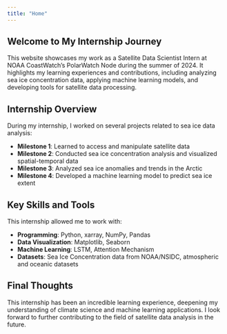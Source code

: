 ```yaml
---
title: "Home"
---
```

## Welcome to My Internship Journey
This website showcases my work as a Satellite Data Scientist Intern at NOAA CoastWatch's PolarWatch Node during the summer of 2024. It highlights my learning experiences and contributions, including analyzing sea ice concentration data, applying machine learning models, and developing tools for satellite data processing.

## Internship Overview
During my internship, I worked on several projects related to sea ice data analysis:

- **Milestone 1**: Learned to access and manipulate satellite data
- **Milestone 2**: Conducted sea ice concentration analysis and visualized spatial-temporal data
- **Milestone 3**: Analyzed sea ice anomalies and trends in the Arctic
- **Milestone 4**: Developed a machine learning model to predict sea ice extent

## Key Skills and Tools
This internship allowed me to work with:

- **Programming**: Python, xarray, NumPy, Pandas
- **Data Visualization**: Matplotlib, Seaborn
- **Machine Learning**: LSTM, Attention Mechanism
- **Datasets**: Sea Ice Concentration data from NOAA/NSIDC, atmospheric and oceanic datasets

## Final Thoughts
This internship has been an incredible learning experience, deepening my understanding of climate science and machine learning applications. I look forward to further contributing to the field of satellite data analysis in the future.